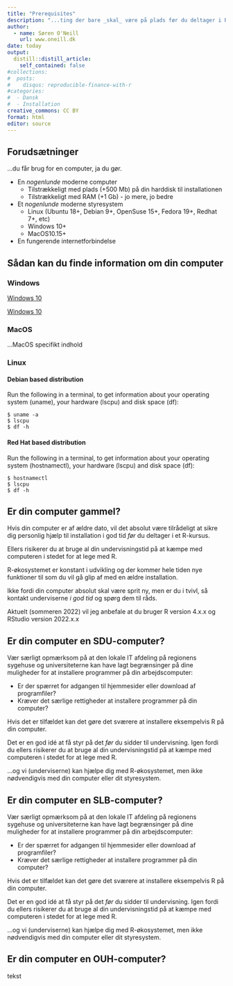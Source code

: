 ```yaml
---
title: "Prerequisites"
description: "...ting der bare _skal_ være på plads før du deltager i R-kurset."
author:
  - name: Søren O'Neill
    url: www.oneill.dk
date: today
output:
  distill::distill_article:
    self_contained: false
#collections:
#  posts:
#    disqus: reproducible-finance-with-r
#categories:
#  - Dansk
#  - Installation
creative_commons: CC BY
format: html
editor: source
---
```


## Forudsætninger

...du får brug for en computer, ja du gør.

-   En *nogenlunde* moderne computer
    -   Tilstrækkeligt med plads (+500 Mb) på din harddisk til installationen
    -   Tilstrækkeligt med RAM (+1 Gb) - jo mere, jo bedre
-   Et *nogenlunde* moderne styresystem
    -   Linux (Ubuntu 18+, Debian 9+, OpenSuse 15+, Fedora 19+, Redhat 7+, etc)
    -   Windows 10+
    -   MacOS10.15+
-   En fungerende internetforbindelse

:::{.callout-note collapse=true}
## Sådan kan du finde information om din computer

::: panel-tabset
### Windows

[Windows 10](https://support.microsoft.com/en-us/windows/view-your-system-info-a965a8f2-0773-1d65-472a-1e747c9ebe00)

[Windows 10](https://youtu.be/5SXXGHKJ8I4)

### MacOS

...MacOS specifikt indhold

### Linux

#### Debian based distribution

Run the following in a terminal, to get information about your operating system (uname), your hardware (lscpu) and disk space (df):

```
$ uname -a
$ lscpu
$ df -h
```

#### Red Hat based distribution

Run the following in a terminal, to get information about your operating system (hostnamectl), your hardware (lscpu) and disk space (df):

```{} 
$ hostnamectl
$ lscpu
$ df -h

```

:::

:::

::: {.callout-important  collapse="true"}
## Er din computer gammel?

Hvis din computer er af ældre dato, vil det absolut være tilrådeligt at sikre dig personlig hjælp til installation i god tid *før* du deltager i et R-kursus.

Ellers risikerer du at bruge al din undervisningstid på at kæmpe med computeren i stedet for at lege med R.

R-økosystemet er konstant i udvikling og der kommer hele tiden nye funktioner til som du vil gå glip af med en ældre installation.

Ikke fordi din computer absolut skal være sprit ny, men er du i tvivl, så kontakt underviserne *i god tid* og spørg dem til råds.

Aktuelt (sommeren 2022) vil jeg anbefale at du bruger R version 4.x.x og RStudio version 2022.x.x

:::

::: {.callout-important  collapse="true"}
## Er din computer en SDU-computer?

Vær særligt opmærksom på at den lokale IT afdeling på regionens sygehuse og universiteterne kan have lagt begrænsinger på dine muligheder for at installere programmer på din arbejdscomputer:

-   Er der spærret for adgangen til hjemmesider eller download af programfiler?
-   Kræver det særlige rettigheder at installere programmer på din computer?

Hvis det er tilfældet kan det gøre det sværere at installere eksempelvis R på din computer.

Det er en god idé at få styr på det *før* du sidder til undervisning. Igen fordi du ellers risikerer du at bruge al din undervisningstid på at kæmpe med computeren i stedet for at lege med R.

...og vi (underviserne) kan hjælpe dig med R-økosystemet, men ikke nødvendigvis med din computer eller dit styresystem.

:::

::: {.callout-important  collapse="true"}

## Er din computer en SLB-computer?

Vær særligt opmærksom på at den lokale IT afdeling på regionens sygehuse og universiteterne kan have lagt begrænsinger på dine muligheder for at installere programmer på din arbejdscomputer:

-   Er der spærret for adgangen til hjemmesider eller download af programfiler?
-   Kræver det særlige rettigheder at installere programmer på din computer?

Hvis det er tilfældet kan det gøre det sværere at installere eksempelvis R på din computer.

Det er en god idé at få styr på det *før* du sidder til undervisning. Igen fordi du ellers risikerer du at bruge al din undervisningstid på at kæmpe med computeren i stedet for at lege med R.

...og vi (underviserne) kan hjælpe dig med R-økosystemet, men ikke nødvendigvis med din computer eller dit styresystem.

:::

::: {.callout-important  collapse="true"}
## Er din computer en OUH-computer?

tekst

:::

<script src="https://giscus.app/client.js"
        data-repo="sorenoneill/r4phd"
        data-repo-id="R_kgDOJ9etDQ"
        data-category="Announcements"
        data-category-id="DIC_kwDOJ9etDc4CYApF"
        data-mapping="pathname"
        data-strict="0"
        data-reactions-enabled="0"
        data-emit-metadata="0"
        data-input-position="bottom"
        data-theme="cobalt"
        data-lang="en"
        crossorigin="anonymous"
        async>
</script>